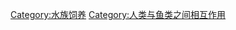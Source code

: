 {{Commonscat|Aquariology}}

[[Category:水族饲养|Category:水族饲养]]
[[Category:人类与鱼类之间相互作用|Category:人类与鱼类之间相互作用]]